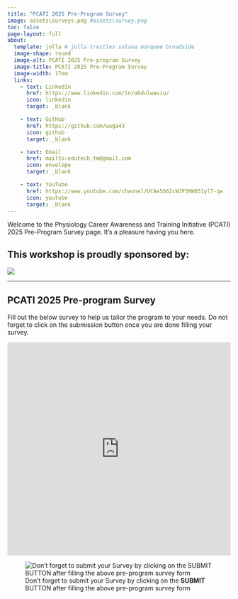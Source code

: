 ```yaml
---
title: "PCATI 2025 Pre-Program Survey"
image: assets\surveys.png #assets\survey.png
toc: false
page-layout: full
about: 
  template: jolla # jolla trestles solana marquee broadside
  image-shape: round
  image-alt: PCATI 2025 Pre-program Survey
  image-title: PCATI 2025 Pre-Program Survey
  image-width: 17em
  links:
    - text: LinkedIn
      href: https://www.linkedin.com/in/abdulwasiu/
      icon: linkedin
      target: _blank

    - text: GitHub
      href: https://github.com/waga43
      icon: github
      target: _blank

    - text: Email
      href: mailto:edutech_tm@gmail.com
      icon: envelope
      target: _blank

    - text: YouTube
      href: https://www.youtube.com/channel/UCAe5662cWJF5NW851ylT-qw
      icon: youtube
      target: _blank
---
```



Welcome to the Physiology Career Awareness and Training Initiative (PCATI) 2025 Pre-Program Survey page. It's a pleasure having you here.

**This workshop is proudly sponsored by:**
---

![](assets\the-physiological-society-logo.png)

---


## PCATI 2025 Pre-program Survey

Fill out the below survey to help us tailor the program to your needs. Do not forget to click on the submission button once you are done filling your survey.

<!-- <iframe width="640px" height="480px" src="https://forms.office.com/Pages/ResponsePage.aspx?id=54IdnKqzYk6E93Ylneezq2j38ey95PRFpc5TUYS-OI9UNElQUkRGMFoxMDRLOVdVUjRNNUxJNDhaMi4u&embed=true" frameborder="0" marginwidth="0" marginheight="0" style="border: none; max-width:100%; max-height:100vh" allowfullscreen webkitallowfullscreen mozallowfullscreen msallowfullscreen> </iframe> -->


<iframe width="640px" height="480px" src="https://forms.cloud.microsoft/r/HMgwVRes5B?embed=true" frameborder="0" marginwidth="0" marginheight="0" style="border: none; max-width:100%; max-height:100vh" allowfullscreen webkitallowfullscreen mozallowfullscreen msallowfullscreen> </iframe>


![Don't forget to submit your Survey by clicking on the **SUBMIT** BUTTON after filling the above pre-program survey form](assets\submit-applications.png)


